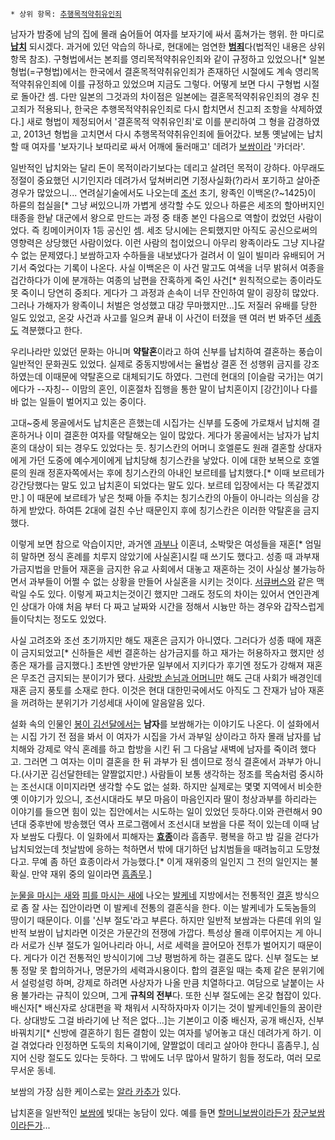  * 상위 항목: [[추행목적약취유인죄]]

남자가 밤중에 남의 집에 몰래 숨어들어 여자를 보자기에 싸서 훔쳐가는 행위. 한 마디로 '''[[납치]]''' 되시겠다. 과거에 있던 악습의 하나로, 현대에는 엄연한 '''[[범죄]]'''다(법적인 내용은 상위 항목 참조). 구형법에서는 본죄를 영리목적약취유인죄와 같이 규정하고 있었으나[* 일본 형법(=구형법)에서는 한국에서 결혼목적약취유인죄가 존재하던 시절에도 계속 영리목적약취유인죄에 이를 규정하고 있었으며 지금도 그렇다. 어떻게 보면 다시 구형법 시절로 돌아간 셈. 다만 일본의 그것과의 차이점은 일본에는 결혼목적약취유인죄의 경우 친고죄가 적용되나, 한국은 추행목적약취유인죄로 다시 합치면서 친고죄 조항을 삭제하였다.] 새로 형법이 제정되어서 '결혼목적 약취유인죄'로 이를 분리하여 그 형을 감경하였고, 2013년 형법을 고치면서 다시 추행목적약취유인죄에 들어갔다. 보통 옛날에는 납치할 때 여자를 '보자기나 보따리로 싸서 어깨에 둘러매고' 데려가 [[보쌈]]이라 '카더라'. 

일반적인 납치와는 달리 돈이 목적이라기보다는 데리고 살려던 목적이 강하다. 아무래도 정절이 중요했던 시기인지라 데려가서 덮쳐버리면 기정사실화(?)라서 포기하고 살아준 경우가 많았으니...  연려실기술에서도 나오는데 [[조선]] 초기, 왕족인 이백온(?~1425)이 하륜의 첩실을[* 그냥 써있으니까 가볍게 생각할 수도 있으나 하륜은 세조의 할아버지인 태종을 한낱 대군에서 왕으로 만드는 과정 중 태종 본인 다음으로 역할이 컸었던 사람이었다. 즉 킹메이커이자 1등 공신인 셈. 세조 당시에는 은퇴했지만 아직도 공신으로써의 영향력은 상당했던 사람이었다. 이런 사람의 첩이었으니 아무리 왕족이라도 그냥 지나갈 수 없는 문제였다.] 보쌈하고자 수하들을 내보냈다가 걸려서 이 일이 빌미라 유배되어 거기서 죽었다는 기록이 나온다. 사실 이백온은 이 사건 말고도 여색을 너무 밝혀서 여종을 겁간하다가 이에 분개하는 여종의 남편을 잔혹하게 죽인 사건[* 원칙적으로는 종이라도 못 죽이니 당연히 중죄다. 게다가 그 과정과 손속이 너무 잔인하여 말이 굉장히 많았다. 그러나 가해자가 왕족이니 처벌은 엉성했고 대강 무마했지만...]도 저질러 유배를 당한 일도 있었고, 온갖 사건과 사고를 일으켜 끝내 이 사건이 터졌을 땐 여러 번 봐주던 [[세종]]도 격분했다고 한다.

우리나라만 있었던 문화는 아니며 '''약탈혼'''이라고 하여 신부를 납치하여 결혼하는 풍습이 일반적인 문화권도 있었다. 실제로 중동지방에서는 율법상 결혼 전 성행위 금지를 강조하였는데 이때문에 약탈혼으로 대체되기도 하였다. 그런데 현대의 [이슬람 국가]는 여기에다가 --자칭-- 이맘의 혼인, 이혼절차 집행을 통한 말이 납치혼이지 [강간]이나 다를바 없는 일들이 벌어지고 있는 중이다.

고대~중세 몽골에서도 납치혼은 흔했는데 시집가는 신부를 도중에 가로채서 납치해 결혼하거나 이미 결혼한 여자를 약탈해오는 일이 많았다. 게다가 몽골에서는 남자가 납치혼의 대상이 되는 경우도 있었다는 듯. 칭기스칸의 어머니 호엘룬도 원래 결혼할 상대자에게 가던 도중에 예수게이에게 납치당해 칭기스칸을 낳았다. 이에 대한 보복으로 호엘룬의 원래 정혼자쪽에서는 후에 칭기스칸의 아내인 보르테를 납치했다.[* 이때 보르테가 강간당했다는 말도 있고 납치혼이 되었다는 말도 있다. 보르테 입장에서는 다 똑같겠지만.] 이 때문에 보르테가 낳은 첫째 아들 주치는 칭기스칸의 아들이 아니라는 의심을 강하게 받았다. 하여튼 2대에 걸친 수난 때문인지 후에 칭기스칸은 이러한 약탈혼을 금지했다.

이렇게 보면 참으로 악습이지만, 과거엔 [[과부]]나 이혼녀, 소박맞은 여성들을 재혼[* 엄밀히 말하면 정식 혼례를 치루지 않았기에 사실혼]시킬 때 쓰기도 했다고. 성종 때 과부재가금지법을 만들어 재혼을 금지한 유교 사회에서 대놓고 재혼하는 것이 사실상 불가능하면서 과부들이 어쩔 수 없는 상황을 만들어 사실혼을 시키는 것이다. [[서큐버스]]와 같은 맥락일 수도 있다. 이렇게 짜고치는것이긴 했지만 그래도 정도의 차이는 있어서 연인관계인 상대가 아얘 처음 부터 다 짜고 날짜와 시간을 정해서 시늉만 하는 경우와 갑작스럽게 들이닥치는 정도도 있었다.

사실 고려조와 조선 초기까지만 해도 재혼은 금지가 아니였다. 그러다가 성종 때에 재혼이 금지되었고[* 신하들은 세번 결혼하는 삼가금지를 하고 재가는 허용하자고 했지만 성종은 재가를 금지했다.] 초반엔 양반가문 일부에서 지키다가 후기엔 정도가 강해져 재혼은 무조건 금지되는 분이기가 됐다. [[사랑방 손님과 어머니]]만 해도 근대 사회가 배경인데 재혼 금지 풍토를 소재로 한다. 이것은 현대 대한민국에서도 아직도 그 잔재가 남아 재혼을 꺼려하는 분위기가 기성세대 사이에 알음알음 있다.


설화 속의 인물인 [[봉이 김선달]]에서는 '''남자'''를 보쌈해가는 이야기도 나온다. 이 설화에서는 시집 가기 전 점을 봐서 이 여자가 시집을 가서 과부일 상이라고 하자 몰래 남자를 납치해와 강제로 약식 혼례를 하고 합방을 시킨 뒤 그 다음날 새벽에 남자를 죽이려 했다고. 그러면 그 여자는 이미 결혼을 한 뒤 과부가 된 셈이므로 정식 결혼에서 과부가 아니다.(사기꾼 김선달한테는 얄짤없지만.) 사람들이 보통 생각하는 정조를 목숨처럼 중시하는 조선시대 이미지라면 생각할 수도 없는 설화. 하지만 실제로는 몇몇 지역에서 비슷한 옛 이야기가 있으니, 조선시대라도 부모 마음이 마음인지라 딸이 청상과부를 하리라는 이야기를 들으면 힘이 있는 집안에서는 시도하는 일이 있었던 듯하다.이와 관련해서 90년대 중후반에 방송했던 역사 프로그램에서 조선시대 보쌈을 다룬 적이 있는데 이때 남자 보쌈도 다뤘다. 이 일화에서 피해자는  '''[[효종]]'''이라 흠좀무. 평복을 하고 밤 길을 걷다가 납치되었는데 첫날밤에 응하는 척하면서 밖에 대기하던 납치범들을 때려눕히고 도망쳤다고. 무예 좀 하던 효종이라서 가능했다.[* 이게 재위중의 일인지 그 전의 일인지는 불확실. 만약 재위 중의 일이라면 [[흠좀무]].]

[[눈물을 마시는 새]]와 [[피를 마시는 새]]에 나오는 [[발케네]] 지방에서는 전통적인 [[결혼]] 방식으로 좀 잘 사는 집안이라면 이 발케네 전통의 결혼식을 한다. 이는 발케네가 도둑놈들의 땅이기 때문이다. 이를 '신부 절도'라고 부른다. 하지만 일반적 보쌈과는 다른데 위의 일반적 보쌈이 납치라면 이것은 가문간의 전쟁에 가깝다. 특성상 몰래 이루어지는 게 아니라 서로가 신부 절도가 일어나리라 아니, 서로 세력을 끌어모아 전투가 벌어지기 때문이다. 게다가 이건 전통적인 방식이기에 그냥 평범하게 하는 결혼도 많다. 신부 절도는 보통 정말 못 합의하거나, 명문가의 세력과시용이다. 합의 결혼일 때는 축제 같은 분위기에서 설렁설렁 하며, 강제로 하려면 사상자가 나올 만큼 치열하다고. 여담으로 날붙이는 사용 불가라는 규칙이 있으며, 그게 '''규칙의 전부'''다. 또한 신부 절도에는 온갖 협잡이 있다. 배신자[* 배신자로 상대편을 꽉 채워서 시작하자마자 이기는 것이 발케네인들의 꿈이란다. 상대방도 그걸 바라기에 난 적은 없다...]는 기본이고 이중 배신자, 공개 배신자, 신부 바꿔치기[* 신방에 결혼하기 힘든 결함이 있는 여자를 넣어놓고 대신 데려가게 하기. 이걸 겪었다라 인정하면 도둑의 치욕이기에, 얄짤없이 데리고 살아야 한다니 흠좀무.], 심지어 신랑 절도도 있다는 듯하다. 그 밖에도 너무 많아서 말하기 힘들 정도라, 여러 모로 무서운 동네. 

보쌈의 가장 심한 케이스로는 [[알라 카추]]가 있다.

납치혼을 일반적인 [[보쌈]]에 빚대는 농담이 있다. 예를 들면 [[할머니]]보쌈이라든가 [[장군]]보쌈이라든가...
